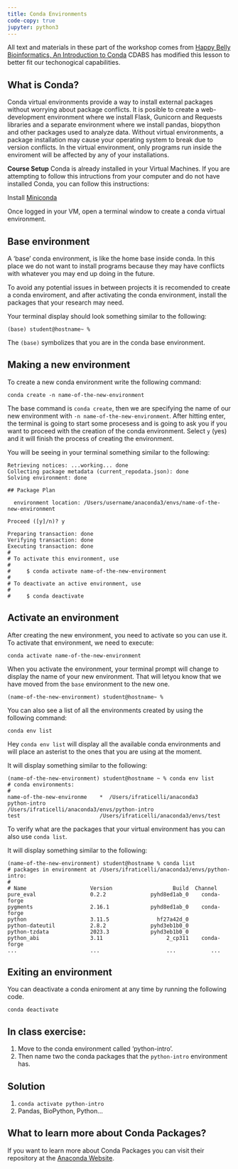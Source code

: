 ```yaml
---
title: Conda Environments
code-copy: true
jupyter: python3
---
```


::: {.callout-note collapse="true"}
All text and materials in these part of the workshop comes from [Happy Belly Bioinformatics, An Introduction to Conda](https://astrobiomike.github.io/unix/conda-intro)
CDABS has modified this lesson to better fit our techonogical capabilities.
:::

## What is Conda?

Conda virtual environments provide a way to install external packages without worrying about package conflicts. It is posible to create a web-development environment where we install Flask, Gunicorn and Requests libraries and a separate environment where we install pandas, biopython and other packages used to analyze data. Without virtual environments, a package installation may cause your operating system to break due to version conflicts. In the virtual environment, only programs run inside the enviroment will be affected by any of your installations.


::: {.callout-note appearance="minimal"}
**Course Setup**
Conda is already installed in your Virtual Machines. 
If you are attempting to follow this intructions from your computer and do not have installed Conda, you can follow this instructions: 

Install [Miniconda](https://docs.conda.io/projects/miniconda/en/latest/#quick-command-line-install)
:::

Once logged in your VM, open a terminal window to create a conda virtual environment. 

## Base environment

A 'base' conda environment, is like the home base inside conda. In this place we do not want to install programs because they may have conflicts with whatever you may end up doing in the future. 

To avoid any potential issues in between projects it is recomended to create a conda enviroment, and after activating the conda environment, install the packages that your research may need.

Your terminal display should look something similar to the following: 

```output
(base) student@hostname~ % 
```

The `(base)` symbolizes that you are in the conda base environment. 

## Making a new environment

To create a new conda environment write the following command: 

```output
conda create -n name-of-the-new-environment
```

The base command is `conda create`, then we are specifying the name of our new environment with `-n name-of-the-new-environment`. After hitting enter, the terminal is going to start some procesess and is going to ask you if you want to proceed with the creation of the conda environment. Select `y` (yes) and it will finish the process of creating the environment. 

You will be seeing in your terminal something similar to the following: 

```output
Retrieving notices: ...working... done
Collecting package metadata (current_repodata.json): done
Solving environment: done

## Package Plan 

  environment location: /Users/username/anaconda3/envs/name-of-the-new-environment

Proceed ([y]/n)? y

Preparing transaction: done
Verifying transaction: done
Executing transaction: done
#
# To activate this environment, use
#
#     $ conda activate name-of-the-new-environment
#
# To deactivate an active environment, use
#
#     $ conda deactivate
```

## Activate an environment

After creating the new environment, you need to activate so you can use it. 
To activate that environment, we need to execute:

```output
conda activate name-of-the-new-environment
```

When you activate the environment, your terminal prompt will change to display the name of your new environment. That will letyou know that we have moved from the `base` environment to the new one. 

```output
(name-of-the-new-environment) student@hostname~ % 
```

You can also see a list of all the environments created by using the following command: 

```output
conda env list
```

Hey `conda env list` will display all the available conda environments and will place an asterist to the ones that you are using at the moment.

It will display something similar to the following: 
```output
(name-of-the-new-environment) student@hostname ~ % conda env list
# conda environments:
#
name-of-the-new-environme    *  /Users/ifraticelli/anaconda3
python-intro                  /Users/ifraticelli/anaconda3/envs/python-intro
test                         /Users/ifraticelli/anaconda3/envs/test

```

To verify what are the packages that your virtual environment has you can also use `conda list`. 

It will display something similar to the following: 
```output
(name-of-the-new-environment) student@hostname % conda list
# packages in environment at /Users/ifraticelli/anaconda3/envs/python-intro:
#
# Name                    Version                   Build  Channel
pure_eval                 0.2.2              pyhd8ed1ab_0    conda-forge
pygments                  2.16.1             pyhd8ed1ab_0    conda-forge
python                    3.11.5               hf27a42d_0  
python-dateutil           2.8.2              pyhd3eb1b0_0  
python-tzdata             2023.3             pyhd3eb1b0_0  
python_abi                3.11                    2_cp311    conda-forge
...                       ...                     ...           ...
```

## Exiting an environment

You can deactivate a conda eniroment at any time by running the following code. 

```output
conda deactivate
```

## In class exercise: 

1) Move to the conda environment called 'python-intro'. 
2) Then name two the conda packages that the `python-intro` environment has. 

::: {.callout-tip collapse="true"}
## Solution

1) `conda activate python-intro`
2) Pandas, BioPython, Python...

:::

## What to learn more about Conda Packages?

If you want to learn more about Conda Packages you can visit their repository at the [Anaconda Website](https://anaconda.org/anaconda/repo).

